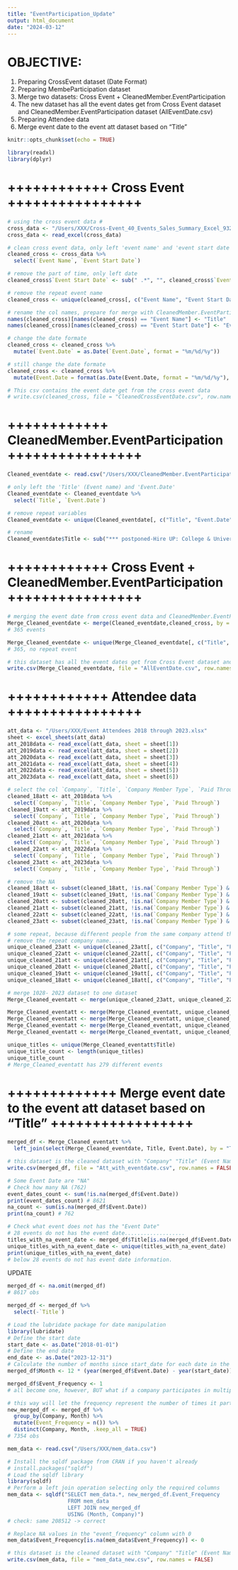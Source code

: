 ```yaml
---
title: "EventParticipation_Update"
output: html_document
date: "2024-03-12"
---
```


# OBJECTIVE: 
1. Preparing CrossEvent dataset (Date Format)
2. Preparing MembeParticipation dataset
3. Merge two datasets: Cross Event + CleanedMember.EventParticipation 
4. The new dataset has all the event dates get from Cross Event dataset and CleanedMember.EventParticipation dataset (AllEventDate.csv)
5. Preparing  Attendee data
6. Merge event date to the event att dataset based on "Title"

```r
knitr::opts_chunk$set(echo = TRUE)
```

```r
library(readxl)
library(dplyr)
```

# ++++++++++++ Cross Event ++++++++++++++++ #
```r
# using the cross event data #
cross_data <- "/Users/XXX/Cross-Event_40_Events_Sales_Summary_Excel_93284519469_20240201_2114.xlsx"
cross_data <- read_excel(cross_data)
```

```r
# clean cross event data, only left 'event name' and 'event start date' 
cleaned_cross <- cross_data %>%
  select(`Event Name`, `Event Start Date`)
```

```r
# remove the part of time, only left date
cleaned_cross$`Event Start Date` <- sub(" .*", "", cleaned_cross$`Event Start Date`)
```

```r
# remove the repeat event name
cleaned_cross <- unique(cleaned_cross[, c("Event Name", "Event Start Date")])
```

```r
# rename the col names, prepare for merge with CleanedMember.EventParticipation.csv
names(cleaned_cross)[names(cleaned_cross) == "Event Name"] <- "Title"
names(cleaned_cross)[names(cleaned_cross) == "Event Start Date"] <- "Event.Date"
```

```r
# change the date formate
cleaned_cross <- cleaned_cross %>%
  mutate(`Event.Date` = as.Date(`Event.Date`, format = "%m/%d/%y"))
```

```r
# still change the date formate
cleaned_cross <- cleaned_cross %>%
  mutate(Event.Date = format(as.Date(Event.Date, format = "%m/%d/%y"), "%Y-%m-%d"))
```

```r
# This csv contains the event date get from the cross event data
# write.csv(cleaned_cross, file = "CleanedCrossEventDate.csv", row.names = FALSE)
```

# ++++++++++++ CleanedMember.EventParticipation ++++++++++++++++ #
```r
Cleaned_eventdate <- read.csv("/Users/XXX/CleanedMember.EventParticipation.csv")
```

```r
# only left the 'Title' (Event name) and 'Event.Date' 
Cleaned_eventdate <- Cleaned_eventdate %>%
  select(`Title`, `Event.Date`)
```

```r
# remove repeat variables
Cleaned_eventdate <- unique(Cleaned_eventdate[, c("Title", "Event.Date")])
```

```r
# rename
Cleaned_eventdate$Title <- sub("*** postponed-Hire UP: College & University Recruiting", "Hire UP: College & University Recruiting", Cleaned_eventdate$Title, fixed = TRUE)
```

# ++++++++++++ Cross Event + CleanedMember.EventParticipation ++++++++++++++++ #
```r
# merging the event date from cross event data and CleanedMember.EventParticipation data
Merge_Cleaned_eventdate <- merge(Cleaned_eventdate,cleaned_cross, by = c("Title", "Event.Date"), all = TRUE) 
# 365 events 
```

```r
Merge_Cleaned_eventdate <- unique(Merge_Cleaned_eventdate[, c("Title", "Event.Date")])
# 365, no repeat event
```

```r
# this dataset has all the event dates get from Cross Event dataset and CleanedMember.EventParticipation dataset
write.csv(Merge_Cleaned_eventdate, file = "AllEventDate.csv", row.names = FALSE)
```

# ++++++++++++ Attendee data ++++++++++++++++ #
```r
att_data <- "/Users/XXX/Event Attendees 2018 through 2023.xlsx"
sheet <- excel_sheets(att_data)
att_2018data <- read_excel(att_data, sheet = sheet[1])
att_2019data <- read_excel(att_data, sheet = sheet[2])
att_2020data <- read_excel(att_data, sheet = sheet[3])
att_2021data <- read_excel(att_data, sheet = sheet[4])
att_2022data <- read_excel(att_data, sheet = sheet[5])
att_2023data <- read_excel(att_data, sheet = sheet[6])
```

```r
# select the col `Company`, `Title`, `Company Member Type`, `Paid Through`
cleaned_18att <- att_2018data %>%
  select(`Company`, `Title`, `Company Member Type`, `Paid Through`)
cleaned_19att <- att_2019data %>%
  select(`Company`, `Title`, `Company Member Type`, `Paid Through`)
cleaned_20att <- att_2020data %>%
  select(`Company`, `Title`, `Company Member Type`, `Paid Through`)
cleaned_21att <- att_2021data %>%
  select(`Company`, `Title`, `Company Member Type`, `Paid Through`)
cleaned_22att <- att_2022data %>%
  select(`Company`, `Title`, `Company Member Type`, `Paid Through`)
cleaned_23att <- att_2023data %>%
  select(`Company`, `Title`, `Company Member Type`, `Paid Through`)
```

```r
# remove the NA 
cleaned_18att <- subset(cleaned_18att, !is.na(`Company Member Type`) & !is.na(`Paid Through`))
cleaned_19att <- subset(cleaned_19att, !is.na(`Company Member Type`) & !is.na(`Paid Through`))
cleaned_20att <- subset(cleaned_20att, !is.na(`Company Member Type`) & !is.na(`Paid Through`))
cleaned_21att <- subset(cleaned_21att, !is.na(`Company Member Type`) & !is.na(`Paid Through`))
cleaned_22att <- subset(cleaned_22att, !is.na(`Company Member Type`) & !is.na(`Paid Through`))
cleaned_23att <- subset(cleaned_23att, !is.na(`Company Member Type`) & !is.na(`Paid Through`))
```

```r
# some repeat, because different people from the same company attend the same event.......
# remove the repeat company name.....
unique_cleaned_23att <- unique(cleaned_23att[, c("Company", "Title", "Paid Through", "Company Member Type")])
unique_cleaned_22att <- unique(cleaned_22att[, c("Company", "Title", "Paid Through", "Company Member Type")])
unique_cleaned_21att <- unique(cleaned_21att[, c("Company", "Title", "Paid Through", "Company Member Type")])
unique_cleaned_20att <- unique(cleaned_20att[, c("Company", "Title", "Paid Through", "Company Member Type")])
unique_cleaned_19att <- unique(cleaned_19att[, c("Company", "Title", "Paid Through", "Company Member Type")])
unique_cleaned_18att <- unique(cleaned_18att[, c("Company", "Title", "Paid Through", "Company Member Type")])
```

```r
# merge 1028- 2023 dataset to one dataset
Merge_Cleaned_eventatt <- merge(unique_cleaned_23att, unique_cleaned_22att, by = c("Company", "Title", "Paid Through", "Company Member Type"), all = TRUE)
```

```r
Merge_Cleaned_eventatt <- merge(Merge_Cleaned_eventatt, unique_cleaned_21att, by = c("Company", "Title", "Paid Through", "Company Member Type"), all = TRUE)  
Merge_Cleaned_eventatt <- merge(Merge_Cleaned_eventatt, unique_cleaned_20att, by = c("Company", "Title", "Paid Through", "Company Member Type"), all = TRUE)  
Merge_Cleaned_eventatt <- merge(Merge_Cleaned_eventatt, unique_cleaned_19att, by = c("Company", "Title", "Paid Through", "Company Member Type"), all = TRUE)  
Merge_Cleaned_eventatt <- merge(Merge_Cleaned_eventatt, unique_cleaned_18att, by = c("Company", "Title", "Paid Through", "Company Member Type"), all = TRUE)  
```

```r
unique_titles <- unique(Merge_Cleaned_eventatt$Title)
unique_title_count <- length(unique_titles)
unique_title_count
# Merge_Cleaned_eventatt has 279 different events
```

# +++++++++++++ Merge event date to the event att dataset based on "Title" +++++++++++++++++ #
```r
merged_df <- Merge_Cleaned_eventatt %>%
  left_join(select(Merge_Cleaned_eventdate, Title, Event.Date), by = "Title")
```

```r
# this dataset is the cleaned dataset with "Company" "Title" (Event Name), "Paid Through" (Paid Through Date), "Company Member Type", "Event.Date" (Event Date)
write.csv(merged_df, file = "Att_with_eventdate.csv", row.names = FALSE)
```

```r
# Some Event Date are "NA"
# Check how many NA (762)
event_dates_count <- sum(!is.na(merged_df$Event.Date))
print(event_dates_count) # 8621
na_count <- sum(is.na(merged_df$Event.Date))
print(na_count) # 762
```

```r
# Check what event does not has the "Event Date"
# 28 events do not has the event date...................
titles_with_na_event_date <- merged_df$Title[is.na(merged_df$Event.Date)]
unique_titles_with_na_event_date <- unique(titles_with_na_event_date)
print(unique_titles_with_na_event_date)
# below 28 events do not has event date information.
```
############# UPDATE #############
```r
merged_df <- na.omit(merged_df)
# 8617 obs
```

```r
merged_df <- merged_df %>%
  select(-`Title`)
```

```r
# Load the lubridate package for date manipulation
library(lubridate)
# Define the start date
start_date <- as.Date("2018-01-01")
# Define the end date
end_date <- as.Date("2023-12-31")
# Calculate the number of months since start_date for each date in the 'Event.Date' column
merged_df$Month <- 12 * (year(merged_df$Event.Date) - year(start_date)) + month(merged_df$Event.Date) - month(start_date) + 1
```

```r
merged_df$Event_Frequency <- 1
# all become one, however, BUT what if a company participates in multiple events in the same month?
```

```r
# this way will let the frequency represent the number of times it participates in the event
new_merged_df <- merged_df %>%
  group_by(Company, Month) %>%
  mutate(Event_Frequency = n()) %>%
  distinct(Company, Month, .keep_all = TRUE)
# 7354 obs
```

```r
mem_data <- read.csv("/Users/XXX/mem_data.csv")
```

```r
# Install the sqldf package from CRAN if you haven't already
# install.packages("sqldf")
# Load the sqldf library
library(sqldf)
# Perform a left join operation selecting only the required columns
mem_data <- sqldf("SELECT mem_data.*, new_merged_df.Event_Frequency 
                   FROM mem_data 
                   LEFT JOIN new_merged_df 
                   USING (Month, Company)")
# check: same 208512 -> correct
```

```r
# Replace NA values in the "event_frequency" column with 0
mem_data$Event_Frequency[is.na(mem_data$Event_Frequency)] <- 0
```

```r
# this dataset is the cleaned dataset with "Company" "Title" (Event Name), "Paid Through" (Paid Through Date), "Company Member Type", "Event.Date" (Event Date)
write.csv(mem_data, file = "mem_data_new.csv", row.names = FALSE)
```


